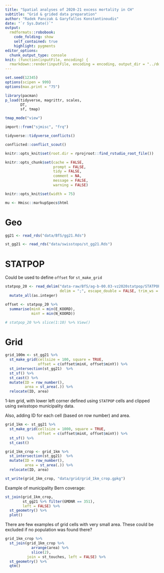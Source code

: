 ```yaml
---
title: "Spatial analyses of 2020-21 excess mortality in CH"
subtitle: "Grid & grided data preparation"
author: "Radek Panczak & Garyfallos Konstantinoudis"
date: "`r Sys.Date()`"
output:
  rmdformats::robobook:
    code_folding: show
    self_contained: true
    highlight: pygments
editor_options: 
  chunk_output_type: console
knit: (function(inputFile, encoding) {
  rmarkdown::render(inputFile, encoding = encoding, output_dir = "../docs") })
---
```


<!-- ----------------------------------------------------- -->

```r
set.seed(12345)
options(scipen = 999)
options(max.print = "75")

library(pacman)
p_load(tidyverse, magrittr, scales,  
       DT, 
       sf, tmap)

tmap_mode("view")

import::from("sjmisc", "frq")
```

```r
tidyverse::tidyverse_conflicts()

conflicted::conflict_scout()
```

```r
knitr::opts_knit$set(root.dir = rprojroot::find_rstudio_root_file())

knitr::opts_chunk$set(cache = FALSE,
                      prompt = FALSE,
                      tidy = FALSE,
                      comment = NA,
                      message = FALSE,
                      warning = FALSE)

knitr::opts_knit$set(width = 75)

mu <- Hmisc::markupSpecs$html
```

<!-- ----------------------------------------------------- -->

# Geo 

```r
gg21 <- read_rds("data/BfS/gg21.Rds")

st_gg21 <- read_rds("data/swisstopo/st_gg21.Rds")
```

<!-- ----------------------------------------------------- -->

# STATPOP

Could be used to define `offset` for `st_make_grid`

```r
statpop_20 <- read_delim("data-raw/BfS/ag-b-00.03-vz2020statpop/STATPOP2020.zip", 
                         delim = ";", escape_double = FALSE, trim_ws = TRUE)[] %>% 
  mutate_all(as.integer)

offset <- statpop_20 %>% 
  summarise(minX = min(E_KOORD),
            minY = min(N_KOORD))

# statpop_20 %>% slice(1:10) %>% View()
```

<!-- ----------------------------------------------------- -->

# Grid

```r
grid_100m <- st_gg21 %>% 
  st_make_grid(cellsize = 100, square = TRUE, 
               offset = c(offset$minX, offset$minY)) %>% 
  st_intersection(st_gg21)  %>%
  st_sf() %>%
  st_cast() %>% 
  mutate(ID = row_number(),
         area = st_area(.)) %>% 
  relocate(ID, area)
```

1-km grid, with lower left corner defined using `STATPOP` cells and clipped using swisstopo municipality data.  

Also, adding ID for each cell (based on row number) and area.  

```r
grid_1km <- st_gg21 %>% 
  st_make_grid(cellsize = 1000, square = TRUE, 
               offset = c(offset$minX, offset$minY)) %>% 
  st_sf() %>%
  st_cast()

grid_1km_crop <- grid_1km %>% 
  st_intersection(st_gg21)  %>%
  mutate(ID = row_number(),
         area = st_area(.)) %>% 
  relocate(ID, area)
```

```r
st_write(grid_1km_crop, "data/grid/grid_1km_crop.gpkg")
```

Example of municipality Bern coverage:  

```r
st_join(grid_1km_crop,
        st_gg21 %>% filter(GMDNR == 351),
        left = FALSE) %>% 
  st_geometry() %>% 
  plot()
```

There are few examples of grid cells with very small area. These could be excluded if no population was found there?

```r
grid_1km_crop %>% 
  st_join(grid_1km_crop %>% 
            arrange(area) %>% 
            slice(2),
          join = st_touches, left = FALSE) %>% 
  st_geometry() %>% 
  qtm()
```

